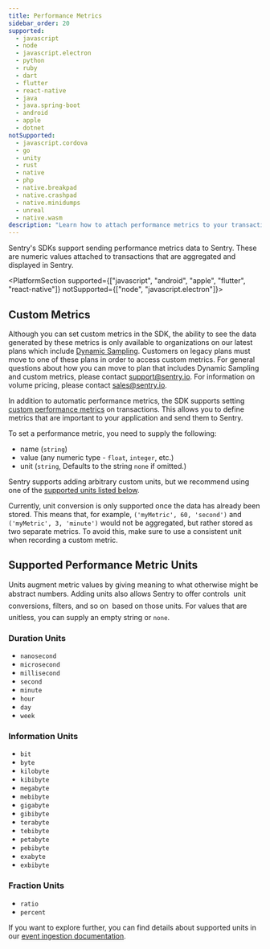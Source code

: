 ```yaml
---
title: Performance Metrics
sidebar_order: 20
supported:
  - javascript
  - node
  - javascript.electron
  - python
  - ruby
  - dart
  - flutter
  - react-native
  - java
  - java.spring-boot
  - android
  - apple
  - dotnet
notSupported:
  - javascript.cordova
  - go
  - unity
  - rust
  - native
  - php
  - native.breakpad
  - native.crashpad
  - native.minidumps
  - unreal
  - native.wasm
description: "Learn how to attach performance metrics to your transactions."
---
```


Sentry's SDKs support sending performance metrics data to Sentry. These are numeric values attached to transactions that are aggregated and displayed in Sentry.

<PlatformSection supported={["javascript", "android", "apple", "flutter", "react-native"]} notSupported={["node", "javascript.electron"]}>

<PlatformContent includePath="performance/automatic-performance-metrics" />

</PlatformSection>

## Custom Metrics

<Note>

Although you can set custom metrics in the SDK, the ability to see the data generated by these metrics is only available to organizations on our latest plans which include [Dynamic Sampling](/product/data-management-settings/dynamic-sampling/). Customers on legacy plans must move to one of these plans in order to access custom metrics. For general questions about how you can move to plan that includes Dynamic Sampling and custom metrics, please contact [support@sentry.io](mailto:support@sentry.io). For information on volume pricing, please contact [sales@sentry.io](mailto:sales@sentry.io).

</Note>

In addition to automatic performance metrics, the SDK supports setting [custom performance metrics](/product/performance/metrics/#custom-performance-metrics) on transactions. This allows you to define metrics that are important to your application and send them to Sentry.

To set a performance metric, you need to supply the following:

- name (`string`)
- value (any numeric type - `float`, `integer`, etc.)
- unit (`string`, Defaults to the string `none` if omitted.)

Sentry supports adding arbitrary custom units, but we recommend using one of the [supported units listed below](./#supported-performance-metric-units).

<PlatformContent includePath="performance/custom-performance-metrics" />

<Note>

Currently, unit conversion is only supported once the data has already been stored. This means that, for example, `('myMetric', 60, 'second')` and `('myMetric', 3, 'minute')` would not be aggregated, but rather stored as two separate metrics. To avoid this, make sure to use a consistent unit when recording a custom metric.

</Note>

## Supported Performance Metric Units

Units augment metric values by giving meaning to what otherwise might be abstract numbers. Adding units also allows Sentry to offer controls &#151; unit conversions, filters, and so on &#151; based on those units. For values that are unitless, you can supply an empty string or `none`.

### Duration Units

- `nanosecond`
- `microsecond`
- `millisecond`
- `second`
- `minute`
- `hour`
- `day`
- `week`

### Information Units

- `bit`
- `byte`
- `kilobyte`
- `kibibyte`
- `megabyte`
- `mebibyte`
- `gigabyte`
- `gibibyte`
- `terabyte`
- `tebibyte`
- `petabyte`
- `pebibyte`
- `exabyte`
- `exbibyte`

### Fraction Units

- `ratio`
- `percent`

If you want to explore further, you can find details about supported units in our [event ingestion documentation](https://getsentry.github.io/relay/relay_metrics/enum.MetricUnit.html).
